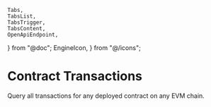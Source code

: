 	Tabs,
	TabsList,
	TabsTrigger,
	TabsContent,
	OpenApiEndpoint,
} from "@doc";
	EngineIcon,
} from "@/icons";

# Contract Transactions

Query all transactions for any deployed contract on any EVM chain.

<OpenApiEndpoint path="/v1/contracts/{chainId}/{address}/transactions" method="GET" />